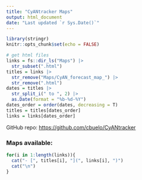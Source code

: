 ```yaml
---
title: "CyANtracker Maps"
output: html_document
date: "Last updated `r Sys.Date()`"
---
```


```r
library(stringr)
knitr::opts_chunk$set(echo = FALSE)
```


```r
# get html files
links = fs::dir_ls("Maps") |> 
  str_subset(".html")
titles = links |> 
  str_remove("Maps/CyAN_forecast_map_") |> 
  str_remove(".html")
dates = titles |> 
  str_split_i(" to ", 2) |> 
  as.Date(format = "%b-%d-%Y")
dates_order = order(dates, decreasing = T)
titles = titles[dates_order]
links = links[dates_order]
```

GitHub repo: [https://github.com/cbuelo/CyANtracker](https://github.com/cbuelo/CyANtracker)

### Maps available:
```r
for(i in 1:length(links)){
  cat("- [", titles[i], "](", links[i], ")")
  cat("\n")
}

```


